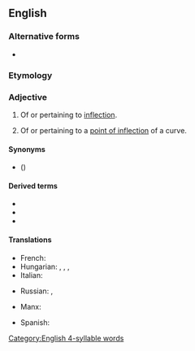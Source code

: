 ==English==

===Alternative forms===
* {{l|en|inflexional}}

===Etymology===
{{suffix|en|inflection|al}}

===Adjective===
{{en-adj}}

# {{lb|en|grammar}} Of or pertaining to [[inflection]].
#: {{ant|en|derivational}}
# {{lb|en|mathematics}} Of or pertaining to a [[point of inflection]] of a curve.

====Synonyms====
* {{l|en|flectional}} ({{l|en|flexional}})

====Derived terms====
* {{l|en|inflectional morphology}}
* {{l|en|inflectional phrase}}
* {{l|en|inflectional tangent}}

====Translations====
{{trans-top|pertaining to grammatical inflection}}
* French: {{t+|fr|flexionnel}}
* Hungarian: {{t|hu|ragozó}}, {{t+|hu|flektáló}}, {{t|hu|flexiós}}, {{t+|hu|inflexiós}}
* Italian: {{t|it|flessionale}}
{{trans-mid}}
* Russian: {{t+|ru|флекси́йный|m}}, {{t+|ru|оконча́тельный|m}}
{{trans-bottom}}

{{trans-top|pertaining to a point of inflection of a curve}}
* Manx: {{t|gv|yn-filleydagh}}
{{trans-mid}}
* Spanish: {{t|es|flectivo}}
{{trans-bottom}}

[[Category:English 4-syllable words]]